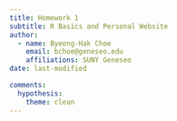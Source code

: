 ```yaml
---
title: Homework 1
subtitle: R Basics and Personal Website
author:
  - name: Byeong-Hak Choe
    email: bchoe@geneseo.edu
    affiliations: SUNY Geneseo
date: last-modified

comments:
  hypothesis: 
    theme: clean
---
```


